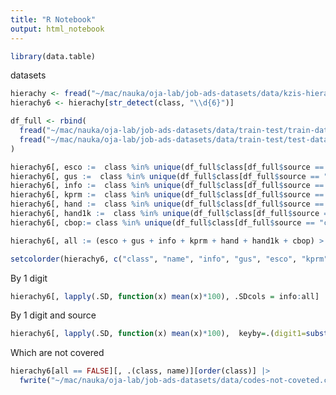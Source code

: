 ```yaml
---
title: "R Notebook"
output: html_notebook
---
```


```r
library(data.table)
```

datasets

```r
hierachy <- fread("~/mac/nauka/oja-lab/job-ads-datasets/data/kzis-hierarchy-2023.tsv", colClasses = "character", sep = "\t")
hierachy6 <- hierachy[str_detect(class, "\\d{6}")]

df_full <- rbind(
  fread("~/mac/nauka/oja-lab/job-ads-datasets/data/train-test/train-data-2024.tar.gz", colClasses = "character"),
  fread("~/mac/nauka/oja-lab/job-ads-datasets/data/train-test/test-data-2024.tar.gz", colClasses = "character")
)
```

```r
hierachy6[, esco :=  class %in% unique(df_full$class[df_full$source == "esco"])]
hierachy6[, gus :=  class %in% unique(df_full$class[df_full$source == "gus"])]
hierachy6[, info :=  class %in% unique(df_full$class[df_full$source == "info"])]
hierachy6[, kprm :=  class %in% unique(df_full$class[df_full$source == "kprm"])]
hierachy6[, hand :=  class %in% unique(df_full$class[df_full$source == "hand"])]
hierachy6[, hand1k :=  class %in% unique(df_full$class[df_full$source == "hand1k"])]
hierachy6[, cbop:= class %in% unique(df_full$class[df_full$source == "cbop"])]

hierachy6[, all := (esco + gus + info + kprm + hand + hand1k + cbop) > 0]

setcolorder(hierachy6, c("class", "name", "info", "gus", "esco", "kprm", "hand", "hand1k", "cbop"))
```


By 1 digit

```r
hierachy6[, lapply(.SD, function(x) mean(x)*100), .SDcols = info:all] 
```

By 1 digit and source

```r
hierachy6[, lapply(.SD, function(x) mean(x)*100),  keyby=.(digit1=substr(class,1,1)), .SDcols = info:all]
```

Which are not covered


```r
hierachy6[all == FALSE][, .(class, name)][order(class)] |>
  fwrite("~/mac/nauka/oja-lab/job-ads-datasets/data/codes-not-coveted.csv")
```
